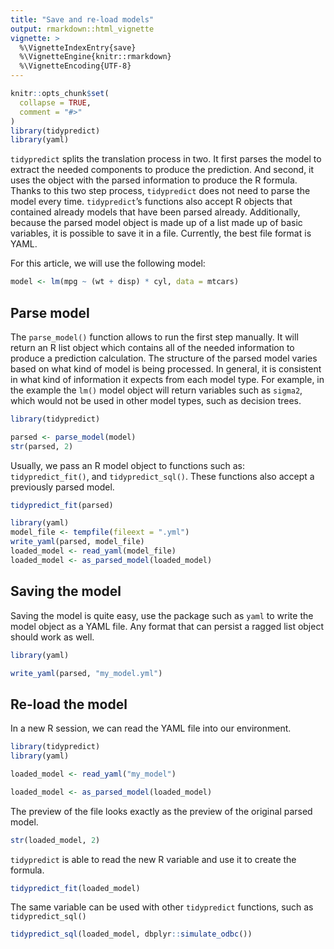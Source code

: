 ```yaml
---
title: "Save and re-load models"
output: rmarkdown::html_vignette
vignette: >
  %\VignetteIndexEntry{save}
  %\VignetteEngine{knitr::rmarkdown}
  %\VignetteEncoding{UTF-8}
---
```


```r
knitr::opts_chunk$set(
  collapse = TRUE,
  comment = "#>"
)
library(tidypredict)
library(yaml)
```

`tidypredict` splits the translation process in two.  It first parses the model to extract the needed components to produce the prediction.  And second, it uses the object with the parsed information to produce the R formula. Thanks to this two step process, `tidypredict` does not need to parse the model every time.  `tidypredict`'s functions also accept R objects that contained already models that have been parsed already.  Additionally, because the parsed model object is made up of a list made up of basic variables, it is possible to save it in a file.  Currently, the best file format is YAML.

For this article, we will use the following model:

```r
model <- lm(mpg ~ (wt + disp) * cyl, data = mtcars)
```

## Parse model

The `parse_model()` function allows to run the first step manually.  It will return an R list object which contains all of the needed information to produce a prediction calculation.  The structure of the parsed model varies based on what kind of model is being processed.  In general, it is consistent in what kind of information it expects from each model type. For example, in the example the `lm()` model object will return variables such as `sigma2`,  which would not be used in other model types, such as decision trees.

```r
library(tidypredict)

parsed <- parse_model(model)
str(parsed, 2)
```

Usually, we pass an R model object to functions such as: `tidypredict_fit()`, and `tidypredict_sql()`.  These functions also accept a previously parsed model.

```r
tidypredict_fit(parsed)
```



```r
library(yaml)
model_file <- tempfile(fileext = ".yml")
write_yaml(parsed, model_file)
loaded_model <- read_yaml(model_file)
loaded_model <- as_parsed_model(loaded_model)
```

## Saving the model

Saving the model is quite easy, use the package such as `yaml` to write the model object as a YAML file.  Any format that can persist a ragged list object should work as well. 

```r
library(yaml)

write_yaml(parsed, "my_model.yml")
```

## Re-load the model

In a new R session, we can read the YAML file into our environment. 

```r
library(tidypredict)
library(yaml)

loaded_model <- read_yaml("my_model")

loaded_model <- as_parsed_model(loaded_model)
```

The preview of the file looks exactly as the preview of the original parsed model. 

```r
str(loaded_model, 2)
```

`tidypredict` is able to read the new R variable and use it to create the formula.  

```r
tidypredict_fit(loaded_model)
```

The same variable can be used with other `tidypredict` functions, such as `tidypredict_sql()`

```r
tidypredict_sql(loaded_model, dbplyr::simulate_odbc())
```


